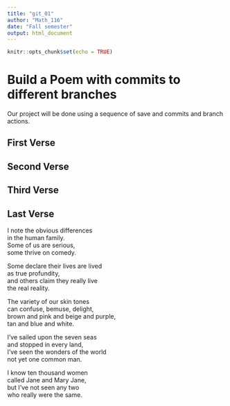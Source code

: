 ---
title: "git_01"
author: "Math_116"
date: "Fall semester"
output: html_document
---

```{r setup, include=FALSE}
knitr::opts_chunk$set(echo = TRUE)
```
# Build a Poem with commits to different branches
Our project will be done using a sequence of save and commits and branch actions.
<!-- Do not modify or change any text in "!--" bracketed areas such as this --- these are instructions to
you, if you change any of this the git program will notice it and compromise your git merging strategy !-->

## First Verse 
<!--Put the first five lines of a poem by Lewis Carrol in this section!-->

## Second Verse
<!--Put the first five lines of a poem by Robert Frost here!-->

## Third Verse
<!--Put the first two verses of The Walrus and the Carpenter here!-->

## Last Verse
I note the obvious differences  
in the human family.  
Some of us are serious,  
some thrive on comedy.  

Some declare their lives are lived  
as true profundity,  
and others claim they really live  
the real reality.  

The variety of our skin tones  
can confuse, bemuse, delight,  
brown and pink and beige and purple,  
tan and blue and white.  

I've sailed upon the seven seas  
and stopped in every land,  
I've seen the wonders of the world  
not yet one common man.  

I know ten thousand women  
called Jane and Mary Jane,  
but I've not seen any two  
who really were the same.  
